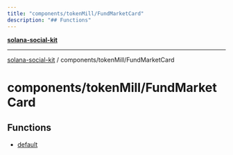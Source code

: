 ```yaml
---
title: "components/tokenMill/FundMarketCard"
description: "## Functions"
---
```


[**solana-social-kit**](../../../README.mdx)

***

[solana-social-kit](../../../README.mdx) / components/tokenMill/FundMarketCard

# components/tokenMill/FundMarketCard

## Functions

- [default](functions/default.mdx)
